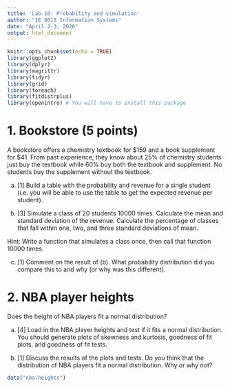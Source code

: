 ```yaml
---
title: 'Lab 10: Probability and simulation'
author: "IE 0015 Information Systems"
date: "April 2-3, 2020"
output: html_document
---
```


```r
knitr::opts_chunk$set(echo = TRUE)
library(ggplot2)
library(dplyr)
library(magrittr)
library(tidyr)
library(grid)
library(foreach)
library(fitdistrplus)
library(openintro) # You will have to install this package
```

# 1. Bookstore (5 points)

A bookstore offers a chemistry textbook for \$159 and a book supplement for \$41.  From past experience, they know about 25\% of chemistry students just buy the textbook while 60\% buy both the textbook and supplement.  No students buy the supplement without the textbook.

a.  [1] Build a table with the probability and revenue for a single student (i.e. you will be able to use the table to get the expected revenue per student).

b.  [3] Simulate a class of 20 students 10000 times.  Calculate the mean and standard deviation of the revenue.  Calculate the percentage of classes that fall within one, two, and three standard deviations of mean.

Hint:  Write a function that simulates a class once, then call that function 10000 times.

c.  [1] Comment on the result of (b).  What probability distribution did you compare this to and why (or why was this different).



#  2. NBA player heights

Does the height of NBA players fit a normal distribution?

a.  [4] Load in the NBA player heights and test if it fits a normal distribution.  You should generate plots of skewness and kurtosis, goodness of fit plots, and goodness of fit tests.

b.  [1] Discuss the results of the plots and tests. Do you think that the distribution of NBA players fit a normal distribution.  Why or why not?


```r
data("nba.heights")
```


